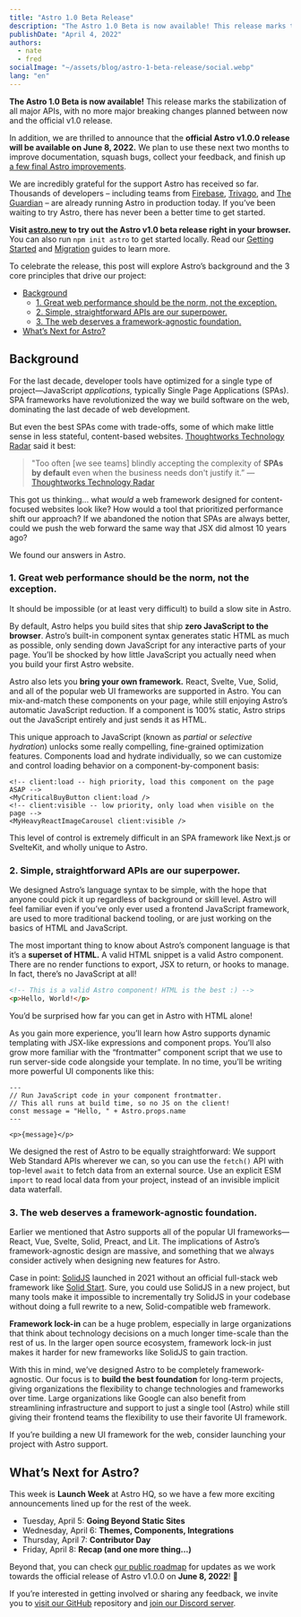 ```yaml
---
title: "Astro 1.0 Beta Release"
description: "The Astro 1.0 Beta is now available! This release marks the stabilization of all major APIs, with no more major breaking changes planned between now and the official v1.0 release."
publishDate: "April 4, 2022"
authors:
  - nate
  - fred
socialImage: "~/assets/blog/astro-1-beta-release/social.webp"
lang: "en"
---
```


**The Astro 1.0 Beta is now available!** This release marks the stabilization of all major APIs, with no more major breaking changes planned between now and the official v1.0 release.

In addition, we are thrilled to announce that the **official Astro v1.0.0 release will be available on June 8, 2022.** We plan to use these next two months to improve documentation, squash bugs, collect your feedback, and finish up [a few final Astro improvements](https://github.com/withastro/rfcs/discussions/161).

We are incredibly grateful for the support Astro has received so far. Thousands of developers – including teams from [Firebase](https://firebase.blog/), [Trivago](https://tech.trivago.com/), and [The Guardian](https://theguardian.engineering/) – are already running Astro in production today. If you’ve been waiting to try Astro, there has never been a better time to get started.

**Visit [astro.new](https://astro.new) to try out the Astro v1.0 beta release right in your browser.** You can also run `npm init astro` to get started locally. Read our [Getting Started](https://docs.astro.build/en/getting-started/) and [Migration](https://docs.astro.build/en/migrate/) guides to learn more.

To celebrate the release, this post will explore Astro’s background and the 3 core principles that drive our project:

- [Background](#background)
  - [1. Great web performance should be the norm, not the exception.](#1-great-web-performance-should-be-the-norm-not-the-exception)
  - [2. Simple, straightforward APIs are our superpower.](#2-simple-straightforward-apis-are-our-superpower)
  - [3. The web deserves a framework-agnostic foundation.](#3-the-web-deserves-a-framework-agnostic-foundation)
- [What’s Next for Astro?](#whats-next-for-astro)

## Background

For the last decade, developer tools have optimized for a single type of project—JavaScript _applications,_ typically Single Page Applications (SPAs). SPA frameworks have revolutionized the way we build software on the web, dominating the last decade of web development.

But even the best SPAs come with trade-offs, some of which make little sense in less stateful, content-based websites. [Thoughtworks Technology Radar](https://www.thoughtworks.com/radar/techniques?blipid=202203006) said it best:

> "Too often [we see teams] blindly accepting the complexity of **SPAs by default** even when the business needs don't justify it.” — [Thoughtworks Technology Radar](https://www.thoughtworks.com/radar/techniques?blipid=202203006)

This got us thinking... what _would_ a web framework designed for content-focused websites look like? How would a tool that prioritized performance shift our approach? If we abandoned the notion that SPAs are always better, could we push the web forward the same way that JSX did almost 10 years ago?

We found our answers in Astro.

### 1. Great web performance should be the norm, not the exception.

It should be impossible (or at least very difficult) to build a slow site in Astro.

By default, Astro helps you build sites that ship **zero JavaScript to the browser**. Astro’s built-in component syntax generates static HTML as much as possible, only sending down JavaScript for any interactive parts of your page. You’ll be shocked by how little JavaScript you actually need when you build your first Astro website.

Astro also lets you **bring your own framework.** React, Svelte, Vue, Solid, and all of the popular web UI frameworks are supported in Astro. You can mix-and-match these components on your page, while still enjoying Astro’s automatic JavaScript reduction. If a component is 100% static, Astro strips out the JavaScript entirely and just sends it as HTML.

This unique approach to JavaScript (known as _partial_ or _selective hydration_) unlocks some really compelling, fine-grained optimization features. Components load and hydrate individually, so we can customize and control loading behavior on a component-by-component basis:

```astro
<!-- client:load -- high priority, load this component on the page ASAP -->
<MyCriticalBuyButton client:load />
<!-- client:visible -- low priority, only load when visible on the page -->
<MyHeavyReactImageCarousel client:visible />
```

This level of control is extremely difficult in an SPA framework like Next.js or SvelteKit, and wholly unique to Astro.

### 2. Simple, straightforward APIs are our superpower.

We designed Astro’s language syntax to be simple, with the hope that anyone could pick it up regardless of background or skill level. Astro will feel familiar even if you’ve only ever used a frontend JavaScript framework, are used to more traditional backend tooling, or are just working on the basics of HTML and JavaScript.

The most important thing to know about Astro’s component language is that it’s a **superset of HTML.** A valid HTML snippet is a valid Astro component. There are no render functions to export, JSX to return, or hooks to manage. In fact, there’s no JavaScript at all!

```html
<!-- This is a valid Astro component! HTML is the best :) -->
<p>Hello, World!</p>
```

You’d be surprised how far you can get in Astro with HTML alone!

As you gain more experience, you’ll learn how Astro supports dynamic templating with JSX-like expressions and component props. You’ll also grow more familiar with the “frontmatter” component script that we use to run server-side code alongside your template. In no time, you’ll be writing more powerful UI components like this:

```astro
---
// Run JavaScript code in your component frontmatter.
// This all runs at build time, so no JS on the client!
const message = "Hello, " + Astro.props.name
---

<p>{message}</p>
```

We designed the rest of Astro to be equally straightforward: We support Web Standard APIs wherever we can, so you can use the `fetch()` API with top-level `await` to fetch data from an external source. Use an explicit ESM `import` to read local data from your project, instead of an invisible implicit data waterfall.

### 3. The web deserves a framework-agnostic foundation.

Earlier we mentioned that Astro supports all of the popular UI frameworks—React, Vue, Svelte, Solid, Preact, and Lit. The implications of Astro’s framework-agnostic design are massive, and something that we always consider actively when designing new features for Astro.

Case in point: [SolidJS](https://www.solidjs.com/) launched in 2021 without an official full-stack web framework like [Solid Start](https://github.com/solidjs/solid-start). Sure, you could use SolidJS in a new project, but many tools make it impossible to incrementally try SolidJS in your codebase without doing a full rewrite to a new, Solid-compatible web framework.

**Framework lock-in** can be a huge problem, especially in large organizations that think about technology decisions on a much longer time-scale than the rest of us. In the larger open source ecosystem, framework lock-in just makes it harder for new frameworks like SolidJS to gain traction.

With this in mind, we’ve designed Astro to be completely framework-agnostic. Our focus is to **build the best foundation** for long-term projects, giving organizations the flexibility to change technologies and frameworks over time. Large organizations like Google can also benefit from streamlining infrastructure and support to just a single tool (Astro) while still giving their frontend teams the flexibility to use their favorite UI framework.

If you’re building a new UI framework for the web, consider launching your project with Astro support.

## What’s Next for Astro?

This week is **Launch Week** at Astro HQ, so we have a few more exciting announcements lined up for the rest of the week.

- Tuesday, April 5: **Going Beyond Static Sites**
- Wednesday, April 6: **Themes, Components, Integrations**
- Thursday, April 7: **Contributor Day**
- Friday, April 8: **Recap (and one more thing...)**

Beyond that, you can check [our public roadmap](https://github.com/withastro/rfcs/discussions/161) for updates as we work towards the official release of Astro v1.0.0 on **June 8, 2022**! 🎉

If you’re interested in getting involved or sharing any feedback, we invite you to [visit our GitHub](https://github.com/withastro/astro) repository and [join our Discord server](https://astro.build/chat).
